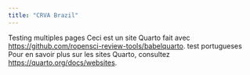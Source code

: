 ```yaml
---
title: "CRVA Brazil"
---
```


Testing multiples pages
Ceci est un site Quarto fait avec <https://github.com/ropensci-review-tools/babelquarto>.
test portugueses
Pour en savoir plus sur les sites Quarto, consultez <https://quarto.org/docs/websites>.

